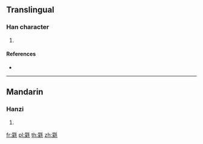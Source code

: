 ==Translingual==

===Han character===
{{Han char|rn=82|rad=毛|as=14|sn=18|four=42214|canj=TOHQU|ids=⿰蒙毛}}

# {{defn|Han|sort=毛14}}

====References====
* {{Han ref|kx=0596.330|dkj=16993|dj=0988.090|hdz=32006.170|uh=6C0B|ud=27659|bh=EFEA|bd=61418}}

----

==Mandarin==

===Hanzi===
{{cmn-hanzi|pin=[[méng]] ([[meng2]])|wg=meng<sup>2</sup>}}

# {{defn|lang=cmn|sort=毛14}}

[[fr:氋]]
[[pl:氋]]
[[th:氋]]
[[zh:氋]]